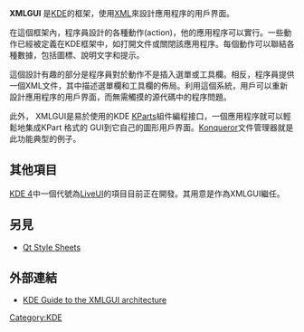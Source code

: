'''XMLGUI''' 是[[KDE|KDE]]的框架，使用[[XML|XML]]來設計應用程序的用戶界面。

在這個框架內，程序員設計的各種動作(action)，他的應用程序可以實行。一些動作已經被定義在KDE框架中，如打開文件或關閉該應用程序。每個動作可以聯結各種數據，包括圖標、說明文字和提示。 

這個設計有趣的部分是程序員對於動作不是插入選單或工具欄。相反，程序員提供一個XML文件，其中描述選單欄和工具欄的佈局。利用這個系統，用戶可以重新設計應用程序的用戶界面，而無需觸摸的源代碼中的程序問題。

此外， XMLGUI是易於使用的KDE [[KParts|KParts]]組件編程接口，一個應用程序就可以輕鬆地集成KPart 格式的 GUI到它自己的圖形用戶界面。[[Konqueror|Konqueror]]文件管理器就是此功能典型的例子。

== 其他項目 ==

[[KDE_4|KDE 4]]中一個代號為[https://web.archive.org/web/20060924181730/http://wiki.kde.org//tiki-index.php?page=KDE%204%20GUI%20framework LiveUI]的項目目前正在開發。其用意是作為XMLGUI繼任。

== 另見 ==
* [[Qt_Style_Sheets|Qt Style Sheets]]

== 外部連結 ==
* [https://web.archive.org/web/20110513233952/http://developer.kde.org/documentation/library/kdeqt/kde3arch/xmlgui.html KDE Guide to the XMLGUI architecture]

{{KDE}}

<!-- Categories -->
<!-- Interlang -->

[[Category:KDE|Category:KDE]]